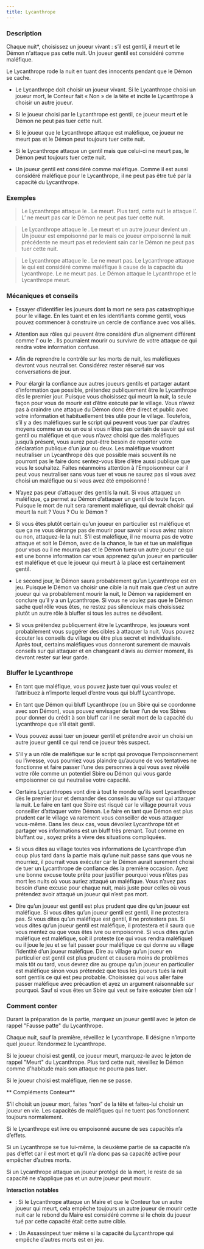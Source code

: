 ```yaml
---
title: Lycanthrope
---
```



<Role LYCANTHROPE header />

### Description

Chaque nuit*, choisissez un joueur vivant : s’il est gentil, il meurt et le Démon n'attaque pas cette nuit. Un joueur gentil est considéré comme maléfique.

Le Lycanthrope rode la nuit en tuant des innocents pendant que le Démon se cache.

-   Le Lycanthrope doit choisir un joueur vivant. Si le Lycanthrope choisi un joueur mort, le Conteur fait « Non » de la tête et incite le Lycanthrope à choisir un autre joueur. 

-   Si le joueur choisi par le Lycanthrope est gentil, ce joueur meurt et le Démon ne peut pas tuer cette nuit.

-   Si le joueur que le Lycanthrope attaque est maléfique, ce joueur ne meurt pas et le Démon peut toujours tuer cette nuit.

-   Si le Lycanthrope attaque un gentil mais que celui-ci ne meurt pas, le Démon peut toujours tuer cette nuit.

-   Un joueur gentil est considéré comme maléfique. Comme il est aussi considéré maléfique pour le Lycanthrope, il ne peut pas être tué par la capacité du Lycanthrope.

### Exemples

> Le Lycanthrope attaque le <Role SOLDAT />. Le <Role SOLDAT /> meurt. Plus tard, cette nuit le <Role IMP /> attaque l’<Role AMNESIQUE />. L’<Role AMNESIQUE /> ne meurt pas car le Démon ne peut pas tuer cette nuit.

> Le Lycanthrope attaque le <Role FERMIER />. Le <Role FERMIER /> meurt et un autre joueur devient un <Role FERMIER />. Un joueur est empoisonné par le <Role PUKKA /> mais ce joueur empoisonné la nuit précédente ne meurt pas et redevient sain car le Démon ne peut pas tuer cette nuit.

> Le Lycanthrope attaque le <Role PARRAIN />. Le <Role PARRAIN /> ne meurt pas. Le Lycanthrope attaque le <Role ZELOTE /> qui est considéré comme maléfique à cause de la capacité du Lycanthrope. Le <Role ZELOTE /> ne meurt pas. Le Démon attaque le Lycanthrope et le Lycanthrope meurt.

### Mécaniques et conseils

- Essayer d’identifier les joueurs dont la mort ne sera pas catastrophique pour le village. En les tuant et en les identifiants comme gentil, vous pouvez commencer à construire un cercle de confiance avec vos alliés.

- Attention aux rôles qui peuvent être considéré d’un alignement différent comme l’<Role ESPION /> ou le <Role RECLUS />. Ils pourraient mourir ou survivre de votre attaque ce qui rendra votre information confuse.

- Afin de reprendre le contrôle sur les morts de nuit, les maléfiques devront vous neutraliser. Considérez rester réservé sur vos conversations de jour.

- Pour élargir la confiance aux autres joueurs gentils et partager autant d’information que possible, prétendez publiquement être le Lycanthrope dès le premier jour. Puisque vous choisissez qui meurt la nuit, la seule façon pour vous de mourir est d’être exécuté par le village. Vous n’avez pas à craindre une attaque du Démon donc être direct et public avec votre information et habituellement très utile pour le village. Toutefois, s’il y a des maléfiques sur le script qui peuvent vous tuer par d’autres moyens comme un <Role ASSASSIN /> ou un <Role PSYCHOPATHE /> ou si vous n’êtes pas certain de savoir qui est gentil ou maléfique et que vous n’avez choisi que des maléfiques jusqu’à présent, vous aurez peut-être besoin de reporter votre déclaration publique d’un jour ou deux. Les maléfique voudront neutraliser un Lycanthrope dès que possible mais souvent ils ne pourront pas le faire donc sentez-vous libre d’être aussi publique que vous le souhaitez. Faites néanmoins attention à l’Empoisonneur car il peut vous neutraliser sans vous tuer et vous ne saurez pas si vous avez choisi un maléfique ou si vous avez été empoisonné !

- N’ayez pas peur d’attaquer des gentils la nuit. Si vous attaquez un maléfique, ça permet au Démon d’attaquer un gentil de toute façon. Puisque le mort de nuit sera rarement maléfique, qui devrait choisir qui meurt la nuit ? Vous ? Ou le Démon ?

- Si vous êtes plutôt certain qu’un joueur en particulier est maléfique et que ça ne vous dérange pas de mourir pour savoir si vous aviez raison ou non, attaquez-le la nuit. S’il est maléfique, il ne mourra pas de votre attaque et soit le Démon, avec de la chance, le tue et tue un maléfique pour vous ou il ne mourra pas et le Démon tuera un autre joueur ce qui est une bonne information car vous apprenez qu’un joueur en particulier est maléfique et que le joueur qui meurt à la place est certainement gentil.

- Le second jour, le Démon saura probablement qu’un Lycanthrope est en jeu. Puisque le Démon va choisir une cible la nuit mais que c’est un autre joueur qui va probablement mourir la nuit, le Démon va rapidement en conclure qu’il y a un Lycanthrope. Si vous ne voulez pas que le Démon sache quel rôle vous êtes, ne restez pas silencieux mais choisissez plutôt un autre rôle à bluffer si tous les autres se dévoilent.

- Si vous prétendez publiquement être le Lycanthrope, les joueurs vont probablement vous suggérer des cibles à attaquer la nuit. Vous pouvez écouter les conseils du village ou être plus secret et individualiste. Après tout, certains maléfiques vous donneront surement de mauvais conseils sur qui attaquer et en changeant d’avis au dernier moment, ils devront rester sur leur garde.

### Bluffer le Lycanthrope

- En tant que maléfique, vous pouvez juste tuer qui vous voulez et l’attribuez à n’importe lequel d’entre vous qui bluff Lycanthrope.

- En tant que Démon qui bluff Lycanthrope (ou un Sbire qui se coordonne avec son Démon), vous pouvez envisager de tuer l’un de vos Sbires pour donner du crédit à son bluff car il ne serait mort de la capacité du Lycanthrope que s’il était gentil.

- Vous pouvez aussi tuer un joueur gentil et prétendre avoir un choisi un autre joueur gentil ce qui rend ce joueur très suspect.

- S’il y a un rôle de maléfique sur le script qui provoque l’empoisonnement ou l’ivresse, vous pourriez vous plaindre qu’aucune de vos tentatives ne fonctionne et faire passer l’une des personnes à qui vous avez révélé votre rôle comme un potentiel Sbire ou Démon qui vous garde empoisonner ce qui neutralise votre capacité.

- Certains Lycanthropes vont dire à tout le monde qu’ils sont Lycanthrope dès le premier jour et demander des conseils au village sur qui attaquer la nuit. Le faire en tant que Sbire est risqué car le village pourrait vous conseiller d’attaquer votre Démon. Le faire en tant que Démon est plus prudent car le village va rarement vous conseiller de vous attaquer vous-même. Dans les deux cas, vous dévoilez Lycanthrope tôt et partager vos informations est un bluff très prenant. Tout comme en bluffant <Role SAVANT /> ou <Role VOYANTE />, soyez prêts à vivre des situations compliquées.

- Si vous dites au village toutes vos informations de Lycanthrope d’un coup plus tard dans la partie mais qu’une nuit passe sans que vous ne mourriez, il pourrait vous exécuter car le Démon aurait surement choisi de tuer un Lycanthrope de confiance dès la première occasion. Ayez une bonne excuse toute prête pour justifier pourquoi vous n’êtes pas mort les nuits où vous auriez attaqué un maléfique. Vous n’avez pas besoin d’une excuse pour chaque nuit, mais juste pour celles où vous prétendez avoir attaqué un joueur qui n’est pas mort.

- Dire qu’un joueur est gentil est plus prudent que dire qu’un joueur est maléfique. Si vous dites qu’un joueur gentil est gentil, il ne protestera pas. Si vous dites qu’un maléfique est gentil, il ne protestera pas. Si vous dites qu’un joueur gentil est maléfique, il protestera et il saura que vous mentez ou que vous êtes ivre ou empoisonné. Si vous dites qu’un maléfique est maléfique, soit il proteste (ce qui vous rendra maléfique) ou il joue le jeu et se fait passer pour maléfique ce qui donne au village l’identité d’un joueur maléfique. Dire au village qu’un joueur en particulier est gentil est plus prudent et causera moins de problèmes mais tôt ou tard, vous devrez dire au groupe qu’un joueur en particulier est maléfique sinon vous prétendez que tous les joueurs tués la nuit sont gentils ce qui est peu probable. Choisissez qui vous aller faire passer maléfique avec précaution et ayez un argument raisonnable sur pourquoi. Sauf si vous êtes un Sbire qui veut se faire exécuter bien sûr !


### Comment conter

Durant la préparation de la partie, marquez un joueur gentil avec le jeton de rappel "Fausse patte" du Lycanthrope.

Chaque nuit, sauf la première, réveillez le Lycanthrope. Il désigne n’importe quel joueur. Rendormez le Lycanthrope.

Si le joueur choisi est gentil, ce joueur meurt, marquez-le avec le jeton de rappel "Meurt" du Lycanthrope. Plus tard cette nuit, réveillez le Démon comme d'habitude mais son attaque ne pourra pas tuer.

Si le joueur choisi est maléfique, rien ne se passe.

** Compléments Conteur**

S’il choisit un joueur mort, faites “non” de la tête et faites-lui choisir un joueur en vie. Les capacités de maléfiques qui ne tuent pas fonctionnent toujours normalement.

Si le Lycanthrope est ivre ou empoisonné aucune de ses capacités n’a d’effets.

Si un Lycanthrope se tue lui-même, la deuxième partie de sa capacité n’a pas d’effet car il est mort et qu’il n’a donc pas sa capacité active pour empêcher d’autres morts.

Si un Lycanthrope attaque un joueur protégé de la mort, le reste de sa capacité ne s’applique pas et un autre joueur peut mourir.

**Interaction notables**

- <Role MAIRE /> : Si le Lycanthrope attaque un Maire et que le Conteur tue un autre joueur qui meurt, cela empêche toujours un autre joueur de mourir cette nuit car le rebond du Maire est considéré comme si le choix du joueur tué par cette capacité était cette autre cible.

- <Role ASSASSIN /> : Un Assassinpeut tuer même si la capacité du Lycanthrope qui empêche d’autres morts est en jeu.